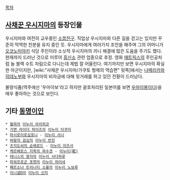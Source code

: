 [[목차]]
== [[사채꾼 우시지마]]의 등장인물 ==
우시지마와 여전히 교우중인 [[소꿉친구]]. 직업상 우시지마와 다른 길을 걷고는 있지만 꾸준히 막역한 친분을 유지 중인 듯. 우시지마에게 여러가지 조언을 해주며 그의 어머니가 [[오코노미야키]] 식당 주인이라 소싯적 우시지마의 끼니 해결에 많은 도움을 주기도 했다. 현재까지 드러난 것으로 미루어 [[흥신소]] 관련 업종으로 추정. 영화 [[매트릭스]]의 주인공처럼 늘 블랙 수트 차림으로 다니는데 제법 잘 어울린다. 여기까지만 보면 우시지마의 확실한 아군이지만, [wiki:"사채꾼 우시지마/가쿠토 형제의 역습편" 뒷쪽]에서는 [[나메리카와 히데노부]]와 우시지마의 비자금에 대해 뒷거래를 하고 있던 전황이 드러났다. 

불량식품(역주에선 '우마이보'라고 하지만 괄호처리된 일본어를 보면 [[우마이봉]]이다)을 매우 좋아하는 것으로 보인다.
 
== 기타 [[동명이인]] ==
 * [[월희]]의 [[이누이 아리히코]]
 * [[가면 라이더 파이즈]]의 [[이누이 타쿠미]]
 * [[마시로이로심포니]] - [[이누이 사나]]
 * [[바람의 검심]]의 [[이누이 반진]]
 * [[츠지도씨의 순애로드]] - [[이누이 아즈사]]
 * [[케르베로스 지옥의 파수견]] - [[후지키 요시카츠|이누이(乾)]]
 * [[테니스의 왕자]]의 [[이누이 사다하루]]
 * [[파워프로군 포켓]]의 [[이누이 하이네]]
 * [[페르소나 트리니티 소울]]의 [[이누이 노보루]]
 * [[이니셜D]]의 [[이누이 신지]]
